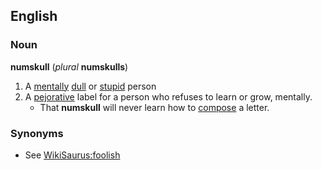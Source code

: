 ==English==
===Noun===
'''numskull''' (''plural'' '''numskulls''')
# A [[mental]]ly [[dull]] or [[stupid]] person
# A [[pejorative]] label for a person who refuses to learn or grow, mentally.
#* That '''numskull''' will never learn how to [[compose]] a letter.

===Synonyms===
*See [[WikiSaurus:foolish]]